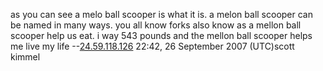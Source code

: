 as you can see a melo ball scooper is what it is. a melon ball scooper can be named in many ways. you all know forks also know as a mellon ball scooper help us eat. i way 543 pounds and the mellon ball scooper helps me live my life --[[User:24.59.118.126|24.59.118.126]] 22:42, 26 September 2007 (UTC)scott kimmel